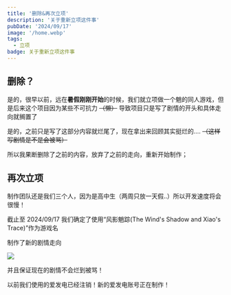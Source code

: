 ---
title: '删除&再次立项'
description: '关于重新立项这件事'
pubDate: '2024/09/17'
image: '/home.webp'
tags:
  - 立项
badge: 关于重新立项这件事
---



## 删除？

是的，很早以前，远在**暑假刚刚开始**的时候，我们就立项做一个魈的同人游戏，但是后来这个项目因为某些不可抗力 ~~（懒）~~ 导致项目只是写了剧情的开头和具体走向就搁置了


是的，之前只是写了这部分内容就烂尾了，现在拿出来回顾其实挺烂的.... ~~（这样写剧情是不是会被骂）~~

所以我果断删除了之前的内容，放弃了之前的走向，重新开始制作；

## 再次立项

制作团队还是我们三个人，因为是高中生（两周只放一天假..）所以开发速度将会很慢！

截止至 2024/09/17 我们确定了使用“风影魈踪(The Wind's Shadow and Xiao's Trace)”作为游戏名

制作了新的剧情走向

![](/新剧情.png)

并且保证现在的剧情不会烂到被骂！

<Success>以前我们使用的爱发电已经注销！新的爱发电账号正在制作！</Success>
